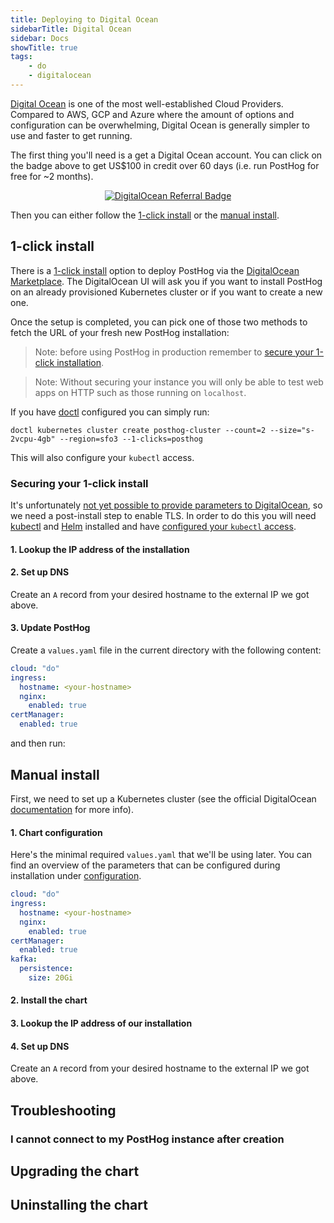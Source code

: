 ```yaml
---
title: Deploying to Digital Ocean
sidebarTitle: Digital Ocean
sidebar: Docs
showTitle: true
tags:
    - do
    - digitalocean
---
```



[Digital Ocean](https://digitalocean.com) is one of the most well-established Cloud Providers. Compared to AWS, GCP and Azure where the amount of options and configuration can be overwhelming, Digital Ocean is generally simpler to use and faster to get running.

The first thing you'll need is a get a Digital Ocean account. You can click on the badge above to get US$100 in credit over 60 days (i.e. run PostHog for free for ~2 months).

<center>
  <a href="https://www.digitalocean.com/?refcode=6a26a2c395b0&utm_campaign=Referral_Invite&utm_medium=Referral_Program&utm_source=badge" title="DigitalOcean Referral">
    <img alt="DigitalOcean Referral Badge" src="https://web-platforms.sfo2.cdn.digitaloceanspaces.com/WWW/Badge%201.svg" />
  </a>
</center>

Then you can either follow the [1-click install](#1-click-install) or the [manual install](#manual-install).


## 1-click install
There is a [1-click install](https://marketplace.digitalocean.com/apps/posthog-1) option to deploy PostHog via the [DigitalOcean Marketplace](https://marketplace.digitalocean.com/).
The DigitalOcean UI will ask you if you want to install PostHog on an already provisioned Kubernetes cluster or if you want to create a new one.

Once the setup is completed, you can pick one of those two methods to fetch the URL of your fresh new PostHog installation:

<DOIPAddress />

> Note: before using PostHog in production remember to [secure your 1-click installation](#securing-your-1-click-install).

> Note: Without securing your instance you will only be able to test web apps on HTTP such as those running on `localhost`.

<HiddenSection headingType='h3' title='1-click install is also available via doctl'>

If you have [doctl](https://github.com/digitalocean/doctl) configured you can simply run:

```shell
doctl kubernetes cluster create posthog-cluster --count=2 --size="s-2vcpu-4gb" --region=sfo3 --1-clicks=posthog
```

This will also configure your `kubectl` access.

</HiddenSection>


### Securing your 1-click install

It's unfortunately [not yet possible to provide parameters to DigitalOcean](https://github.com/digitalocean/marketplace-kubernetes/issues/230), so we need a post-install step to enable TLS. In order to do this you will need [kubectl](https://kubernetes.io/docs/tasks/tools/) and [Helm](https://helm.sh/) installed and have [configured your `kubectl` access](https://docs.digitalocean.com/products/kubernetes/how-to/connect-to-cluster/).

#### 1. Lookup the IP address of the installation

<GetIPAddressSnippet />

#### 2. Set up DNS

Create an `A` record from your desired hostname to the external IP we got above.

#### 3. Update PostHog

Create a `values.yaml` file in the current directory with the following content:

```yaml
cloud: "do"
ingress:
  hostname: <your-hostname>
  nginx:
    enabled: true
certManager:
  enabled: true
```

and then run:

<CommandHelmUpgradeSnippet />

<PostInstallSnippet />

## Manual install

First, we need to set up a Kubernetes cluster (see the official DigitalOcean [documentation](https://docs.digitalocean.com/products/kubernetes/quickstart/) for more info).

<ClusterRequirementsSnippet />

#### 1. Chart configuration

Here's the minimal required `values.yaml` that we'll be using later. You can find an overview of the parameters that can be configured during installation under [configuration](/docs/self-host/deploy/configuration).
```yaml
cloud: "do"
ingress:
  hostname: <your-hostname>
  nginx:
    enabled: true
certManager:
  enabled: true
kafka:
  persistence:
    size: 20Gi
```

#### 2. Install the chart

<InstallingSnippet />

#### 3. Lookup the IP address of our installation

<GetIPAddressSnippet />

#### 4. Set up DNS

Create an `A` record from your desired hostname to the external IP we got above.

<PostInstallSnippet />

## Troubleshooting

### I cannot connect to my PostHog instance after creation
<TryUnsecureSnippet />

## Upgrading the chart
<UpgradingSnippet />

## Uninstalling the chart
<UninstallingSnippet />
